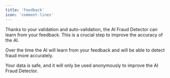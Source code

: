 ```yaml
---
title: 'Feedback'
icon: 'comment-lines'
---
```


Thanks to your validation and auto-validation, the AI Fraud Detector can learn from your feedback. This is a crucial step to improve the accuracy of the AI.

Over the time the AI will learn from your feedback and will be able to detect fraud more accurately.

Your data is safe, and it will only be used anonymously to improve the AI Fraud Detector.